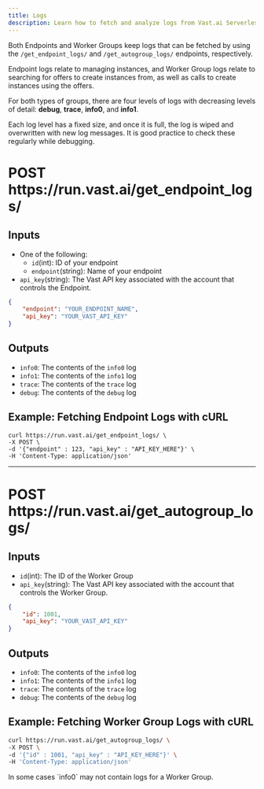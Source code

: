 ```yaml
---
title: Logs
description: Learn how to fetch and analyze logs from Vast.ai Serverless endpoints and worker groups. Understand the log levels, how to use cURL to fetch logs, and how to interpret the logs for debugging and performance monitoring.
---
```


Both Endpoints and Worker Groups keep logs that can be fetched by using the `/get_endpoint_logs/` and `/get_autogroup_logs/` endpoints, respectively.

Endpoint logs relate to managing instances, and Worker Group logs relate to searching for offers to create instances from, as well as calls to create instances using the offers.&#x20;

For both types of groups, there are four levels of logs with decreasing levels of detail: **debug**, **trace**, **info0**, and **info1**.

<Warning>
  Each log level has a fixed size, and once it is full, the log is wiped and overwritten with new log messages. It is good practice to check these regularly while debugging.
</Warning>

# POST https\://run.vast.ai/get\_endpoint\_logs/

## Inputs

- One of the following:
  - `id`(int): ID of your endpoint
  - `endpoint`(string): Name of your endpoint
- `api_key`(string): The Vast API key associated with the account that controls the Endpoint.

```json JSON icon="js"
{
    "endpoint": "YOUR_ENDPOINT_NAME",
    "api_key": "YOUR_VAST_API_KEY"
}
```

## Outputs

- `info0`: The contents of the `info0` log
- `info1`: The contents of the `info1` log
- `trace`: The contents of the `trace` log
- `debug`: The contents of the `debug` log

## Example: Fetching Endpoint Logs with cURL

```curl Curl icon="cube"
curl https://run.vast.ai/get_endpoint_logs/ \
-X POST \
-d '{"endpoint" : 123, "api_key" : "API_KEY_HERE"}' \
-H 'Content-Type: application/json'
```

***

# POST https\://run.vast.ai/get\_autogroup\_logs/

## Inputs

- `id`(int): The ID of the Worker Group
- `api_key`(string): The Vast API key associated with the account that controls the Worker Group.

```json JSON icon="js"
{
    "id": 1001,
    "api_key": "YOUR_VAST_API_KEY"
}
```

## Outputs

- `info0`: The contents of the `info0` log
- `info1`: The contents of the `info1` log
- `trace`: The contents of the `trace` log
- `debug`: The contents of the `debug` log

## Example: Fetching Worker Group Logs with cURL

```bash Bash
curl https://run.vast.ai/get_autogroup_logs/ \
-X POST \
-d '{"id" : 1001, "api_key" : "API_KEY_HERE"}' \
-H 'Content-Type: application/json'
```

<Warning>
  In some cases `info0` may not contain logs for a Worker Group.
</Warning>

